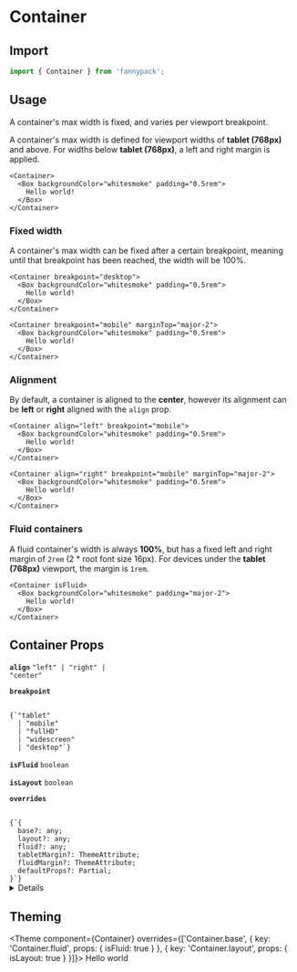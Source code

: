 
# Container

## Import

```jsx
import { Container } from 'fannypack';
```

## Usage

A container's max width is fixed, and varies per viewport breakpoint.

A container's max width is defined for viewport widths of **tablet (768px)** and above. For widths below **tablet (768px)**, a left and right margin is applied.

```jsx-live
<Container>
  <Box backgroundColor="whitesmoke" padding="0.5rem">
    Hello world!
  </Box>
</Container>
```

### Fixed width

A container's max width can be fixed after a certain breakpoint, meaning until that breakpoint has been reached, the width will be 100%.

```jsx-live
<Container breakpoint="desktop">
  <Box backgroundColor="whitesmoke" padding="0.5rem">
    Hello world!
  </Box>
</Container>

<Container breakpoint="mobile" marginTop="major-2">
  <Box backgroundColor="whitesmoke" padding="0.5rem">
    Hello world!
  </Box>
</Container>
```

### Alignment

By default, a container is aligned to the **center**, however its alignment can be **left** or **right** aligned with the `align` prop.

```jsx-live
<Container align="left" breakpoint="mobile">
  <Box backgroundColor="whitesmoke" padding="0.5rem">
    Hello world!
  </Box>
</Container>

<Container align="right" breakpoint="mobile" marginTop="major-2">
  <Box backgroundColor="whitesmoke" padding="0.5rem">
    Hello world!
  </Box>
</Container>
```

### Fluid containers

A fluid container's width is always **100%**, but has a fixed left and right margin of `2rem` (2 \* root font size 16px). For devices under the **tablet (768px)** viewport, the margin is `1rem`.

```jsx-live
<Container isFluid>
  <Box backgroundColor="whitesmoke" padding="major-2">
    Hello world!
  </Box>
</Container>
```

## Container Props

<!-- Automatically generated -->

**<Code marginRight="major-1">align</Code>** <Code fontSize="150" palette="primary">&#34;left&#34; | &#34;right&#34; | &#34;center&#34;</Code> 

<Box marginBottom="major-4" />

**<Code marginRight="major-1">breakpoint</Code>**  

<Code isBlock palette="primary" fontSize="150" padding="minor-1" marginBottom="major-2">
{`"tablet"
  | "mobile"
  | "fullHD"
  | "widescreen"
  | "desktop"`}
</Code>

<Box marginBottom="major-4" />

**<Code marginRight="major-1">isFluid</Code>** <Code fontSize="150" palette="primary">boolean</Code> 

<Box marginBottom="major-4" />

**<Code marginRight="major-1">isLayout</Code>** <Code fontSize="150" palette="primary">boolean</Code> 

<Box marginBottom="major-4" />

**<Code marginRight="major-1">overrides</Code>**  

<Code isBlock palette="primary" fontSize="150" padding="minor-1" marginBottom="major-2">
{`{
  base?: any;
  layout?: any;
  fluid?: any;
  tabletMargin?: ThemeAttribute<number>;
  fluidMargin?: ThemeAttribute<number>;
  defaultProps?: Partial<ContainerProps>;
}`}
</Code>

<Box marginBottom="major-4" />

<details><Box use="summary" marginBottom="major-4">Inherits <code><strong>&#60;Box&#62;</strong></code> props</Box>

**<Code marginRight="major-1">use</Code>**  

<Code isBlock palette="primary" fontSize="150" padding="minor-1" marginBottom="major-2">
{`string
  | ComponentClass<any, any>
  | FunctionComponent<any>`}
</Code>

<Box marginBottom="major-4" />

**<Code marginRight="major-1">className</Code>** <Code fontSize="150" palette="primary">string</Code> 

<Box marginBottom="major-4" />

**<Code marginRight="major-1">children</Code>**  

<Code isBlock palette="primary" fontSize="150" padding="minor-1" marginBottom="major-2">
{`string
  | number
  | boolean
  | {}
  | ReactElement<any, string
  | ((props: any) => ReactElement<any, string
  | ...
  | (new (props: any) => Component<any, any, any>)>)
  | (new (props: any) => Component<any, any, any>)>
  | ReactNodeArray
  | ReactPortal
  | ((props: BoxProps) => ReactNode)`}
</Code>

<Box marginBottom="major-4" />

**<Code marginRight="major-1">showBreakpoint</Code>** <Code fontSize="150" palette="primary">string</Code> 

<Box marginBottom="major-4" />

**<Code marginRight="major-1">hiddenBreakpoint</Code>** <Code fontSize="150" palette="primary">string</Code> 

<Box marginBottom="major-4" />

**<Code marginRight="major-1">elementRef</Code>** <Code fontSize="150" palette="primary">((instance: any) =&#62; void) | RefObject&#60;any&#62;</Code> 

<Box marginBottom="major-4" />

</details>

        

## Theming

<Theme
  component={Container}
  overrides={['Container.base', { key: 'Container.fluid', props: { isFluid: true } }, { key: 'Container.layout', props: { isLayout: true } }]}>
  Hello world
</Theme>
